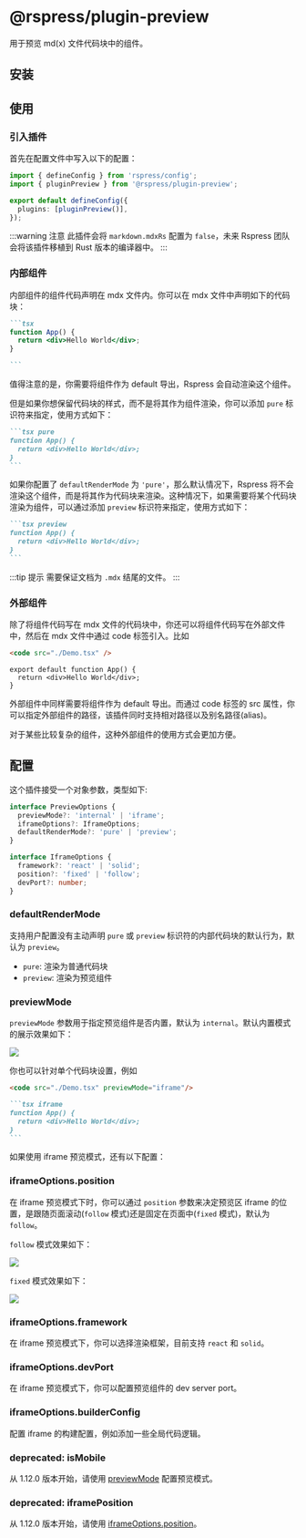 # @rspress/plugin-preview


<SourceCode href="https://github.com/web-infra-dev/rspress/tree/main/packages/plugin-preview" />

用于预览 md(x) 文件代码块中的组件。

## 安装

<PackageManagerTabs command="add @rspress/plugin-preview -D" />

## 使用

### 引入插件

首先在配置文件中写入以下的配置：

```ts title="rspress.config.ts"
import { defineConfig } from 'rspress/config';
import { pluginPreview } from '@rspress/plugin-preview';

export default defineConfig({
  plugins: [pluginPreview()],
});
```

:::warning 注意
此插件会将 `markdown.mdxRs` 配置为 `false`，未来 Rspress 团队会将该插件移植到 Rust 版本的编译器中。
:::

### 内部组件

内部组件的组件代码声明在 mdx 文件内。你可以在 mdx 文件中声明如下的代码块：

````md
```tsx
function App() {
  return <div>Hello World</div>;
}

```
````

值得注意的是，你需要将组件作为 default 导出，Rspress 会自动渲染这个组件。

但是如果你想保留代码块的样式，而不是将其作为组件渲染，你可以添加 `pure` 标识符来指定，使用方式如下：

````md
```tsx pure
function App() {
  return <div>Hello World</div>;
}
```
````

如果你配置了 `defaultRenderMode` 为 `'pure'`，那么默认情况下，Rspress 将不会渲染这个组件，而是将其作为代码块来渲染。这种情况下，如果需要将某个代码块渲染为组件，可以通过添加 `preview` 标识符来指定，使用方式如下：

````md
```tsx preview
function App() {
  return <div>Hello World</div>;
}
```
````

:::tip 提示
需要保证文档为 `.mdx` 结尾的文件。
:::

### 外部组件

除了将组件代码写在 mdx 文件的代码块中，你还可以将组件代码写在外部文件中，然后在 mdx 文件中通过 code 标签引入。比如

```md title="example.mdx"
<code src="./Demo.tsx" />
```

```tsx title="Demo.tsx"
export default function App() {
  return <div>Hello World</div>;
}
```

外部组件中同样需要将组件作为 default 导出。而通过 code 标签的 src 属性，你可以指定外部组件的路径，该插件同时支持相对路径以及别名路径(alias)。

对于某些比较复杂的组件，这种外部组件的使用方式会更加方便。

## 配置

这个插件接受一个对象参数，类型如下:

```ts
interface PreviewOptions {
  previewMode?: 'internal' | 'iframe';
  iframeOptions?: IframeOptions;
  defaultRenderMode?: 'pure' | 'preview';
}

interface IframeOptions {
  framework?: 'react' | 'solid';
  position?: 'fixed' | 'follow';
  devPort?: number;
}
```

### defaultRenderMode

支持用户配置没有主动声明 `pure` 或 `preview` 标识符的内部代码块的默认行为，默认为 `preview`。

- `pure`: 渲染为普通代码块
- `preview`: 渲染为预览组件

### previewMode

`previewMode` 参数用于指定预览组件是否内置，默认为 `internal`。默认内置模式的展示效果如下：

![](https://lf3-static.bytednsdoc.com/obj/eden-cn/uhbfnupenuhf/rspress/demo-preview-pc.jpeg)

你也可以针对单个代码块设置，例如

```md title="example.mdx"
<code src="./Demo.tsx" previewMode="iframe"/>
```

````md title="example.mdx"
```tsx iframe
function App() {
  return <div>Hello World</div>;
}
```
````

如果使用 iframe 预览模式，还有以下配置：

### iframeOptions.position

在 iframe 预览模式下时，你可以通过 `position` 参数来决定预览区 iframe 的位置，是跟随页面滚动(`follow` 模式)还是固定在页面中(`fixed` 模式)，默认为 `follow`。

`follow` 模式效果如下：

![](https://lf3-static.bytednsdoc.com/obj/eden-cn/uhbfnupenuhf/rspress/demo-preview-mobile-follow.png)

`fixed` 模式效果如下：

![](https://lf3-static.bytednsdoc.com/obj/eden-cn/uhbfnupenuhf/rspress/demo-preview-mobile-fixed.png)

### iframeOptions.framework

在 iframe 预览模式下，你可以选择渲染框架，目前支持 `react` 和 `solid`。

### iframeOptions.devPort

在 iframe 预览模式下，你可以配置预览组件的 dev server port。

### iframeOptions.builderConfig

配置 iframe 的构建配置，例如添加一些全局代码逻辑。

### deprecated: isMobile

从 1.12.0 版本开始，请使用 [previewMode](#previewmode) 配置预览模式。

### deprecated: iframePosition

从 1.12.0 版本开始，请使用 [iframeOptions.position](#iframeoptionsposition)。
